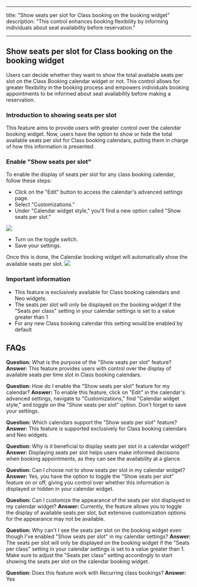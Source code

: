
---
title: "Show seats per slot for Class booking on the booking widget"
description: "This control enhances booking flexibility by informing individuals about seat availability before reservation."

---
## Show seats per slot for Class booking on the booking widget 

Users can decide whether they want to show the total available seats per slot on the Class Booking calendar widget or not. This control allows for greater flexibility in the booking process and empowers individuals booking appointments to be informed about seat availability before making a reservation.

### Introduction to showing seats per slot

This feature aims to provide users with greater control over the calendar booking widget. Now, users have the option to show or hide the total available seats per slot for Class booking calendars, putting them in charge of how this information is presented.

### Enable "Show seats per slot"

To enable the display of seats per slot for any class booking calendar, follow these steps:

-   Click on the "Edit" button to access the calendar's advanced settings page.
-   Select "Customizations."
-   Under "Calendar widget style," you'll find a new option called "Show seats per slot."  
    
![](https://s3.amazonaws.com/cdn.freshdesk.com/data/helpdesk/attachments/production/155007656830/original/yGgqDNMkwhqVxWueUqQMsCoH2APu4tFE_g.png?1694689923)
    
-   Turn on the toggle switch.
-   Save your settings.

Once this is done, the Calendar booking widget will automatically show the available seats per slot.
![](https://s3.amazonaws.com/cdn.freshdesk.com/data/helpdesk/attachments/production/155007656884/original/fxwMpj6Wpz4C43rYIcgIezC22WuSLCNQWQ.png?1694689962)

### Important information

-   This feature is exclusively available for Class booking calendars and Neo widgets.
-   The seats per slot will only be displayed on the booking widget if the "Seats per class" setting in your calendar settings is set to a value greater than 1
-   For any new Class booking calendar this setting would be enabled by default

## FAQs

**Question:**  What is the purpose of the "Show seats per slot" feature?
**Answer:**  This feature provides users with control over the display of available seats per time slot in Class booking calendars.
  
**Question:** How do I enable the "Show seats per slot" feature for my calendar?
**Answer:**  To enable this feature, click on "Edit" in the calendar's advanced settings, navigate to "Customizations," find "Calendar widget style," and toggle on the "Show seats per slot" option. Don't forget to save your settings.

**Question:** Which calendars support the "Show seats per slot" feature?
**Answer:**  This feature is supported exclusively for Class booking calendars and Neo widgets.
  
**Question:** Why is it beneficial to display seats per slot in a calendar widget?
**Answer:**  Displaying seats per slot helps users make informed decisions when booking appointments, as they can see the availability at a glance.

**Question:** Can I choose not to show seats per slot in my calendar widget?
**Answer:**  Yes, you have the option to toggle the "Show seats per slot" feature on or off, giving you control over whether this information is displayed or hidden in your calendar widget.

**Question:** Can I customize the appearance of the seats per slot displayed in my calendar widget?
**Answer:**  Currently, the feature allows you to toggle the display of available seats per slot, but extensive customization options for the appearance may not be available.

**Question:**  Why can't I see the seats per slot on the booking widget even though I've enabled "Show seats per slot" in my calendar settings?
**Answer:**  The seats per slot will only be displayed on the booking widget if the "Seats per class" setting in your calendar settings is set to a value greater than 1. Make sure to adjust the "Seats per class" setting accordingly to start showing the seats per slot on the calendar booking widget.

**Question:**  Does this feature work with Recurring class bookings?
**Answer:**  Yes